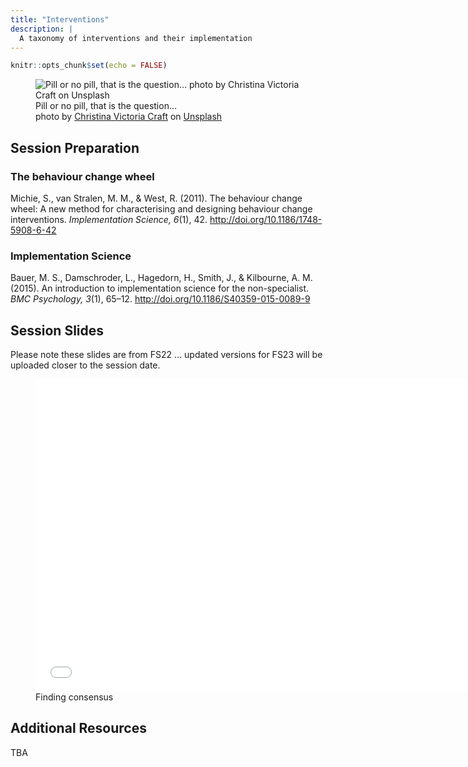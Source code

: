 ```yaml
---
title: "Interventions"
description: |
  A taxonomy of interventions and their implementation
---
```


```r
knitr::opts_chunk$set(echo = FALSE)
```

![Pill or no pill, that is the question... <br> <span>photo by <a href="https://unsplash.com/@victoriabcphotographer?utm_source=unsplash&amp;utm_medium=referral&amp;utm_content=creditCopyText">Christina Victoria Craft</a> on <a href="https://unsplash.com/s/photos/pill?utm_source=unsplash&amp;utm_medium=referral&amp;utm_content=creditCopyText">Unsplash</a></span>](photos/christina-victoria-craft-WHSnkIwWpec-unsplash.jpg)

## Session Preparation

### The behaviour change wheel

Michie, S., van Stralen, M. M., & West, R. (2011). The behaviour change wheel: A new method for characterising and designing behaviour change interventions. *Implementation Science, 6*(1), 42. [http://doi.org/10.1186/1748-5908-6-42](https://github.com/matarui/ebdm/raw/main/docs/literature/Michie_2011_ImplementationScience.pdf)

### Implementation Science

Bauer, M. S., Damschroder, L., Hagedorn, H., Smith, J., & Kilbourne, A. M. (2015). An introduction to implementation science for the non-specialist. *BMC Psychology, 3*(1), 65–12. [http://doi.org/10.1186/S40359-015-0089-9](https://github.com/matarui/ebdm/raw/main/docs/literature/Bauer_2015_BMCPsychology.pdf)

## Session Slides

Please note these slides are from FS22 ... updated versions for FS23 will be uploaded closer to the session date. 

![Finding consensus](presentations/EBDM_session10.pdf){width=700px height=500px}

## Additional Resources

TBA